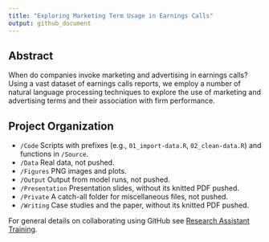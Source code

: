 ```yaml
---
title: "Exploring Marketing Term Usage in Earnings Calls"
output: github_document
---
```


## Abstract

When do companies invoke marketing and advertising in earnings calls? Using a vast dataset of earnings calls reports, we employ a number of natural language processing techniques to explore the use of marketing and advertising terms and their association with firm performance.

## Project Organization

- `/Code` Scripts with prefixes (e.g., `01_import-data.R`, `02_clean-data.R`) and functions in `/Source`.
- `/Data` Real data, not pushed.
- `/Figures` PNG images and plots.
- `/Output` Output from model runs, not pushed.
- `/Presentation` Presentation slides, without its knitted PDF pushed.
- `/Private` A catch-all folder for miscellaneous files, not pushed.
- `/Writing` Case studies and the paper, without its knitted PDF pushed.

For general details on collaborating using GitHub see [Research Assistant Training](https://github.com/marcdotson/ra-training).
